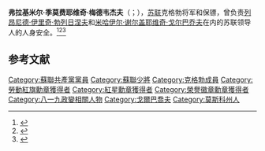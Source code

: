 '''弗拉基米尔·季莫费耶维奇·梅德韦杰夫'''（{{lang-ru|Владимир Тимофеевич Медведев}}；{{bd|1937年|8月22日||catIdx=V}}），[[苏联|苏联]]克格勃将军和保镖，曾负责[[列昂尼德·伊里奇·勃列日涅夫|列昂尼德·伊里奇·勃列日涅夫]]和[[米哈伊尔·谢尔盖耶维奇·戈尔巴乔夫|米哈伊尔·谢尔盖耶维奇·戈尔巴乔夫]]在内的苏联领导人的人身安全。<ref>{{Cite web |url=http://shieldandsword.mozohin.ru/personnel/2019/medvedev_v_t.htm |title=МЕДВЕДЕВ Владимир Тимофеевич |access-date=2021-01-05 |archive-date=2020-10-10 |archive-url=https://web.archive.org/web/20201010102907/http://shieldandsword.mozohin.ru/personnel/2019/medvedev_v_t.htm }}</ref><ref>{{Cite web |url=https://bezpekavip.com/lenta/new-pages-c4416a267a182cbe6413fadb40c34b95 |title=ВЕТЕРАНЫ "ДЕВЯТКИ": Владимир Медведев |access-date=2021-01-05 |archive-date=2021-11-02 |archive-url=https://web.archive.org/web/20211102093051/https://bezpekavip.com/lenta/new-pages-c4416a267a182cbe6413fadb40c34b95 }}</ref><ref>{{Cite web |url=http://publ.lib.ru/ARCHIVES/M/MEDVEDEV_Vladimir_Timofeevich/_Medvedev_V.T..html |title=Медведев Владимир Тимофеевич - Публичная Библиотека |access-date=2021-01-05 |archive-date=2021-04-12 |archive-url=https://web.archive.org/web/20210412190526/http://publ.lib.ru/ARCHIVES/M/MEDVEDEV_Vladimir_Timofeevich/_Medvedev_V.T..html }}</ref>

== 参考文献 ==
{{Reflist}}

[[Category:蘇聯共產黨黨員|Category:蘇聯共產黨黨員]]
[[Category:蘇聯少將|Category:蘇聯少將]]
[[Category:克格勃成員|Category:克格勃成員]]
[[Category:勞動紅旗勳章獲得者|Category:勞動紅旗勳章獲得者]]
[[Category:紅星勳章獲得者|Category:紅星勳章獲得者]]
[[Category:榮譽徽章勳章獲得者|Category:榮譽徽章勳章獲得者]]
[[Category:八一九政變相關人物|Category:八一九政變相關人物]]
[[Category:戈爾巴喬夫|Category:戈爾巴喬夫]]
[[Category:莫斯科州人|Category:莫斯科州人]]